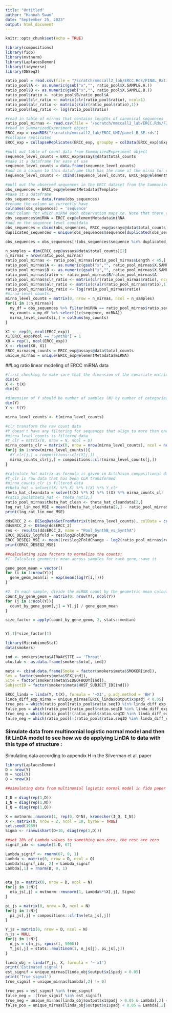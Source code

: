 ```yaml
---
title: "Untitled"
author: "Hannah Swan"
date: "September 25, 2023"
output: html_document
---
```


```r
knitr::opts_chunk$set(echo = TRUE)
```

```r
library(compositions)
library(fido)
library(mvtnorm)
library(LaplacesDemon)
library(tidyverse)
library(DESeq2)
```



```r
ratio_pool = read.csv(file = "/scratch/mmccall2_lab/ERCC.Rds/FINAL_Ratiometric_SynthA_and_SynthB-1.csv", sep="\t")
ratio_pool$A <- as.numeric(gsub("x","", ratio_pool$X.SAMPLE.A.))
ratio_pool$B <- as.numeric(gsub("x","", ratio_pool$X.SAMPLE.B.))
ratio_pool$ratio <- ratio_pool$B/ratio_pool$A
ratio_pool$clr_ratio <- matrix(clr(ratio_pool$ratio), ncol=1)
ratio_pool$alr_ratio <- matrix(c(alr(ratio_pool$ratio),1))
ratio_pool$log_ratio <- log(ratio_pool$ratio)

```


```r
#read in table of mirnas that contains lengths of canonical sequences 
ratio_pool_mirnas <- read.csv(file = '/scratch/mmccall2_lab/ERCC.Rds/FINAL_Ratiometric_SynthA_and_SynthB-1_fixlast3.csv', sep="\t")
#read in SummarizedExperiment object 
ERCC_exp = readRDS("/scratch/mmccall2_lab/ERCC_UMI/panel_B_SE.rds")
#collapse replicates
ERCC_exp = collapseReplicates(ERCC_exp, groupby = colData(ERCC_exp)$Experiment)
```


```r
#pull out table of count data from SummarizedExperiment object 
sequence_level_counts = ERCC_exp@assays@data$total_counts
#make it a dataframe for ease of use 
sequence_level_counts = data.frame(sequence_level_counts)
#add in a column to this dataframe that has the name of the mirna for each observation 
sequence_level_counts <- cbind(sequence_level_counts, ERCC_exp@elementMetadata$miRNA)

```


```r
#pull out the observed sequences in the ERCC dataset from the SummarizedExperiment object 
obs_sequences = ERCC_exp@elementMetadata$Template
#make it a dataframe
obs_sequences = data.frame(obs_sequences)
#rename the column we currently have 
colnames(obs_sequences) = 'sequence'
#add column for which miRNA each observation maps to. Note that there can be many different sequences that map to the same miRNA
obs_sequences$miRNA = ERCC_exp@elementMetadata$miRNA
#add on the sequence level countdata 
obs_sequences = cbind(obs_sequences, ERCC_exp@assays@data$total_counts)
duplicated_sequences = unique(obs_sequences$sequence[duplicated(obs_sequences$sequence)])
```

```r
obs_sequences = obs_sequences[!(obs_sequences$sequence %in% duplicated_sequences), ] 
```


```r
n_samples = dim(ERCC_exp@assays@data$total_counts)[2]
n_mirnas = nrow(ratio_pool_mirnas)
ratio_pool_mirnas <- ratio_pool_mirnas[ratio_pool_mirnas$Length < 45,] 
ratio_pool_mirnas$A <- as.numeric(gsub("x","", ratio_pool_mirnas$X.SAMPLE.A.))
ratio_pool_mirnas$B <- as.numeric(gsub("x","", ratio_pool_mirnas$X.SAMPLE.B.))
ratio_pool_mirnas$ratio <- ratio_pool_mirnas$B/ratio_pool_mirnas$A
ratio_pool_mirnas$clr_ratio <- matrix(clr(ratio_pool_mirnas$ratio), ncol=1)
ratio_pool_mirnas$alr_ratio <- matrix(c(alr(ratio_pool_mirnas$ratio),1))
ratio_pool_mirnas$log_ratio <- log(ratio_pool_mirnas$ratio)
#mirna-level counts: 
mirna_level_counts = matrix(0, nrow = n_mirnas, ncol = n_samples)
for(i in 1:n_mirnas){
  my_df = obs_sequences %>% filter(miRNA == ratio_pool_mirnas$ratio.seqID[i])
  my_counts = my_df %>% select(!c(sequence, miRNA))
  mirna_level_counts[i,] = colSums(my_counts)
}
```



```r
X1 <- rep(0, ncol(ERCC_exp))
X1[ERCC_exp$Pool == "SynthB"] = 1
X0 = rep(1, ncol(ERCC_exp))
X <- rbind(X0, X1)
ERCC_mirnaseq_counts = ERCC_exp@assays@data$total_counts 
unique_mirnas = unique(ERCC_exp@elementMetadata$miRNA)

```


##Log ratio linear modeling of ERCC miRNA data 
```r
#first checking to make sure that the dimension of the covariate matrix is number of samples (N) by number of covariates (Q)
dim(X)
X <- t(X)
dim(X)
```

```r
#dimension of Y should be number of samples (N) by number of categories (D) a.k.a. number of miRNA
dim(Y)
Y <- t(Y)

mirna_level_counts <- t(mirna_level_counts)
```

```r
#clr transform the raw count data 
#Y doesn't have any filtering for sequences that align to more than one mirna or mirnas whose canonical sequences exceed a certain length 
#mirna_level_counts is filtered data 
#Y_clr = matrix(0, nrow = N, ncol = D)
mirna_counts_clr = matrix(0, nrow = nrow(mirna_level_counts), ncol = ncol(mirna_level_counts))
for(j in 1:nrow(mirna_level_counts)){
  #Y_clr[j,] = compositions::clr(Y[j,])
  mirna_counts_clr[j,] = compositions::clr(mirna_level_counts[j,])
}

```

```r
#calculate hat matrix as formula is given in Aitchison compositional data analysis book
#Y_clr is raw data that has been CLR transformed 
#mirna_counts_clr is filtered data 
#theta_hat = solve(t(X) %*% X) %*% t(X) %*% Y_clr
theta_hat_cleandata = solve(t(X) %*% X) %*% t(X) %*% mirna_counts_clr
#ratio_pool$theta_hat <- theta_hat[2,]
ratio_pool_mirnas$theta_hat_clean <- theta_hat_cleandata[2,]
log_rat_lin_mod_MSE = mean((theta_hat_cleandata[2,] - ratio_pool_mirnas$clr_ratio)^2)
print(log_rat_lin_mod_MSE)
```


```r
ddsERCC_2 <- DESeqDataSetFromMatrix(t(mirna_level_counts), colData = colData(ERCC_exp), design = ~ Pool + Lab)
ddsERCC_2 <- DESeq(ddsERCC_2)
res <- results(ddsERCC_2, name = "Pool_SynthB_vs_SynthA")
ERCC_DESEQ2_logfold = res$log2FoldChange
ERCC_DESEQ2_MSE <- mean((res$log2FoldChange - log2(ratio_pool_mirnas$ratio))^2)
print(ERCC_DESEQ2_MSE)
```


```r
##calculating size factors to normalize the counts: 
#1. Calculate geometric mean across samples for each gene, save it 

gene_geom_mean = vector()
for (i in 1:nrow(Y)){
  gene_geom_mean[i] = exp(mean(log(Y[i,])))
}

#2. In each sample, divide the miRNA count by the geometric mean calculated for that mirna:
count_by_gene_geom = matrix(0, nrow(Y), ncol(Y))
for (j in 1:ncol(Y)){
  count_by_gene_geom[,j] = Y[,j] / gene_geom_mean
}

size_factor = apply(count_by_gene_geom, 2, stats::median)


Y[,1]*size_factor[1]
```


```r
library(MicrobiomeStat)
data(smokers)

ind <- smokers$meta$AIRWAYSITE == 'Throat'
otu.tab <- as.data.frame(smokers$otu[, ind])

meta <- cbind.data.frame(Smoke = factor(smokers$meta$SMOKER[ind]),
Sex = factor(smokers$meta$SEX[ind]),
Site = factor(smokers$meta$SIDEOFBODY[ind]),
SubjectID = factor(smokers$meta$HOST_SUBJECT_ID[ind]))
```


```r
ERCC_linda = linda(Y, t(X), formula = '~X1', p.adj.method = 'BH')
linda_diff_exp_mirna = unique_mirnas[ERCC_linda$output$x$padj < 0.05]
true_pos = which(ratio_pool[ratio_pool$ratio.seqID %in% linda_diff_exp_mirna,'ratio'] != 1.0)
false_pos = which(ratio_pool[ratio_pool$ratio.seqID %in% linda_diff_exp_mirna, 'ratio'] == 1.0)
true_neg = which(ratio_pool[!(ratio_pool$ratio.seqID %in% linda_diff_exp_mirna), 'ratio'] == 1.0)
false_neg = which(ratio_pool[!(ratio_pool$ratio.seqID %in% linda_diff_exp_mirna), 'ratio'] != 1.0)
```

### Simulate data from multinomial logistic normal model and then fit LinDA model to see how we do applying LinDA to data with this type of structure : 
Simulating data according to appendix H in the Silverman et al. paper 
```r
library(LaplacesDemon)
D = nrow(Y)
N = ncol(Y)
Q = nrow(X)

##simulating data from multinomial logistic normal model in fido paper then fitting LinDA model to data to see how it performs 

I_D = diag(rep(1,D))
I_N = diag(rep(1,N))
I_Q = diag(rep(1,Q))

X = mvtnorm::rmvnorm(1, rep(0, Q*N), kronecker(I_Q, I_N))
X <- matrix(X, nrow = 2, ncol = 18, byrow = TRUE)
set.seed(1989)
Sigma <- rinvwishart(D+10, diag(rep(1,D)))

##set 20% of Lambda values to something non-zero, the rest are zero 
signif_idx <- sample(1:D, 67)

Lambda_signif <- rnorm(67, 0, 1)
Lambda <- matrix(0, nrow = D, ncol = Q)
Lambda[signif_idx, 2] = Lambda_signif
Lambda[,1] = rnorm(D, 0, 1) 
  

eta_js = matrix(0, nrow = D, ncol = N)
for(j in 1:N){
  eta_js[,j] = mvtnorm::rmvnorm(1, Lambda%*%X[,j], Sigma)
}

pi_js = matrix(0, nrow = D, ncol = N)
for(j in 1:N){
  pi_js[,j] = compositions::clrInv(eta_js[,j])
}

Y_js = matrix(0, nrow = D, ncol = N)
n_js = NULL
for(j in 1:N){
  n_js = c(n_js, rpois(1, 5000))
  Y_js[,j] = stats::rmultinom(1, n_js[j], pi_js[,j])
}

```

```r
linda_obj = linda(Y_js, X, formula = '~ x1')
print('Estimated signal')
est_signif = unique_mirnas[linda_obj$output$x1$padj < 0.05]
print('True signal')
true_signif = unique_mirnas[Lambda[,2] != 0]
```

```r
true_pos = est_signif %in% true_signif 
false_neg = !(true_signif %in% est_signif)
true_neg = unique_mirnas[linda_obj$output$x1$padj > 0.05 & Lambda[,2] == 0] 
false_pos = unique_mirnas[linda_obj$output$x1$padj < 0.05 & Lambda[,2] == 0]
```